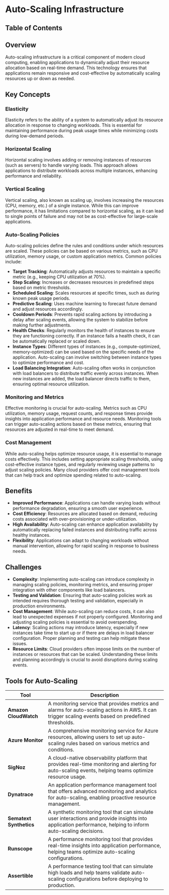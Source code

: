 
# Auto-Scaling Infrastructure

## Table of Contents

## Overview

Auto-scaling infrastructure is a critical component of modern cloud computing, enabling applications to dynamically adjust their resource allocation based on real-time demand. This technology ensures that applications remain responsive and cost-effective by automatically scaling resources up or down as needed.

## Key Concepts

### Elasticity

Elasticity refers to the ability of a system to automatically adjust its resource allocation in response to changing workloads. This is essential for maintaining performance during peak usage times while minimizing costs during low-demand periods.

### Horizontal Scaling

Horizontal scaling involves adding or removing instances of resources (such as servers) to handle varying loads. This approach allows applications to distribute workloads across multiple instances, enhancing performance and reliability.

### Vertical Scaling

Vertical scaling, also known as scaling up, involves increasing the resources (CPU, memory, etc.) of a single instance. While this can improve performance, it has limitations compared to horizontal scaling, as it can lead to single points of failure and may not be as cost-effective for large-scale applications.

### Auto-Scaling Policies

Auto-scaling policies define the rules and conditions under which resources are scaled. These policies can be based on various metrics, such as CPU utilization, memory usage, or custom application metrics. Common policies include:

- **Target Tracking**: Automatically adjusts resources to maintain a specific metric (e.g., keeping CPU utilization at 70%).
- **Step Scaling**: Increases or decreases resources in predefined steps based on metric thresholds.
- **Scheduled Scaling**: Scales resources at specific times, such as during known peak usage periods.
- **Predictive Scaling**: Uses machine learning to forecast future demand and adjust resources accordingly.
- **Cooldown Periods**: Prevents rapid scaling actions by introducing a delay after scaling events, allowing the system to stabilize before making further adjustments.
- **Health Checks**: Regularly monitors the health of instances to ensure they are functioning correctly. If an instance fails a health check, it can be automatically replaced or scaled down.
- **Instance Types**: Different types of instances (e.g., compute-optimized, memory-optimized) can be used based on the specific needs of the application. Auto-scaling can involve switching between instance types to optimize performance and cost.
- **Load Balancing Integration**: Auto-scaling often works in conjunction with load balancers to distribute traffic evenly across instances. When new instances are added, the load balancer directs traffic to them, ensuring optimal resource utilization.

### Monitoring and Metrics

Effective monitoring is crucial for auto-scaling. Metrics such as CPU utilization, memory usage, request counts, and response times provide insights into application performance and resource needs. Monitoring tools can trigger auto-scaling actions based on these metrics, ensuring that resources are adjusted in real-time to meet demand.

### Cost Management

While auto-scaling helps optimize resource usage, it is essential to manage costs effectively. This includes setting appropriate scaling thresholds, using cost-effective instance types, and regularly reviewing usage patterns to adjust scaling policies. Many cloud providers offer cost management tools that can help track and optimize spending related to auto-scaling.

## Benefits

- **Improved Performance**: Applications can handle varying loads without performance degradation, ensuring a smooth user experience.
- **Cost Efficiency**: Resources are allocated based on demand, reducing costs associated with over-provisioning or under-utilization.
- **High Availability**: Auto-scaling can enhance application availability by automatically replacing failed instances and distributing traffic across healthy instances.
- **Flexibility**: Applications can adapt to changing workloads without manual intervention, allowing for rapid scaling in response to business needs.

## Challenges

- **Complexity**: Implementing auto-scaling can introduce complexity in managing scaling policies, monitoring metrics, and ensuring proper integration with other components like load balancers.
- **Testing and Validation**: Ensuring that auto-scaling policies work as intended requires thorough testing and validation, especially in production environments.
- **Cost Management**: While auto-scaling can reduce costs, it can also lead to unexpected expenses if not properly configured. Monitoring and adjusting scaling policies is essential to avoid overspending.
- **Latency**: Scaling actions may introduce latency, especially if new instances take time to start up or if there are delays in load balancer configuration. Proper planning and testing can help mitigate these issues.
- **Resource Limits**: Cloud providers often impose limits on the number of instances or resources that can be scaled. Understanding these limits and planning accordingly is crucial to avoid disruptions during scaling events.

## Tools for Auto-Scaling

| Tool                    | Description                                                                                                                                                  |
| ----------------------- | ------------------------------------------------------------------------------------------------------------------------------------------------------------ |
| **Amazon CloudWatch**   | A monitoring service that provides metrics and alarms for auto-scaling actions in AWS. It can trigger scaling events based on predefined thresholds.         |
| **Azure Monitor**       | A comprehensive monitoring service for Azure resources, allowing users to set up auto-scaling rules based on various metrics and conditions.                 |
| **SigNoz**              | A cloud-native observability platform that provides real-time monitoring and alerting for auto-scaling events, helping teams optimize resource usage.        |
| **Dynatrace**           | An application performance management tool that offers advanced monitoring and analytics for auto-scaling, enabling proactive resource management.           |
| **Sematext Synthetics** | A synthetic monitoring tool that can simulate user interactions and provide insights into application performance, helping to inform auto-scaling decisions. |
| **Runscope**            | A performance monitoring tool that provides real-time insights into application performance, helping teams optimize auto-scaling configurations.             |
| **Assertible**          | A performance testing tool that can simulate high loads and help teams validate auto-scaling configurations before deploying to production.                  |
